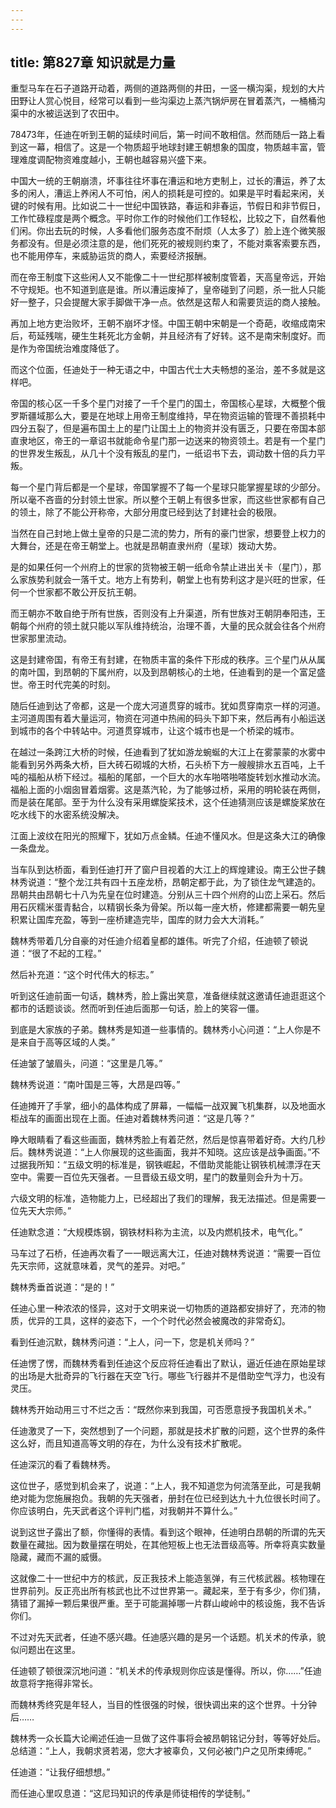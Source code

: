 ```yaml
---
---
---
```

title: 第827章 知识就是力量
---



重型马车在石子道路开动着，两侧的道路两侧的井田，一竖一横沟渠，规划的大片田野让人赏心悦目，经常可以看到一些沟渠边上蒸汽锅炉房在冒着蒸汽，一桶桶沟渠中的水被运送到了农田中。

78473年，任迪在听到王朝的延续时间后，第一时间不敢相信。然而随后一路上看到这一幕，相信了。这是一个物质超乎地球封建王朝想象的国度，物质越丰富，管理难度调配物资难度越小，王朝也越容易兴盛下来。

中国大一统的王朝崩溃，坏事往往坏事在漕运和地方吏制上，过长的漕运，养了太多的闲人，漕运上养闲人不可怕，闲人的损耗是可控的。如果是平时看起来闲，关键的时候有用。比如说二十一世纪中国铁路，春运和非春运，节假日和非节假日，工作忙碌程度是两个概念。平时你工作的时候他们工作轻松，比较之下，自然看他们闲。你出去玩的时候，人多看他们服务态度不耐烦（人太多了）脸上连个微笑服务都没有。但是必须注意的是，他们死死的被规则约束了，不能对乘客索要东西，也不能用停车，来威胁运货的商人，索要经济报酬。

而在帝王制度下这些闲人又不能像二十一世纪那样被制度管着，天高皇帝远，开始不守规矩。也不知道到底是谁。所以漕运废掉了，皇帝碰到了问题，杀一批人只能好一整子，只会提醒大家手脚做干净一点。依然是这帮人和需要货运的商人接触。

再加上地方吏治败坏，王朝不崩坏才怪。中国王朝中宋朝是一个奇葩，收缩成南宋后，苟延残喘，硬生生耗死北方金朝，并且经济有了好转。这不是南宋制度好。而是作为帝国统治难度降低了。

而这个位面，任迪处于一种无语之中，中国古代士大夫畅想的圣治，差不多就是这样吧。

帝国的核心区一千多个星门对接了一千个星门的国土，帝国核心星球，大概整个俄罗斯疆域那么大，要是在地球上用帝王制度维持，早在物资运输的管理不善损耗中四分五裂了，但是遍布国土上的星门让国土上的物资并没有匮乏，只要在帝国本部直隶地区，帝王的一章诏书就能命令星门那一边送来的物资领土。若是有一个星门的世界发生叛乱，从几十个没有叛乱的星门，一纸诏书下去，调动数十倍的兵力平叛。

每一个星门背后都是一个星球，帝国掌握不了每一个星球只能掌握星球的少部分。所以毫不吝啬的分封领土世家。所以整个王朝上有很多世家，而这些世家都有自己的领土，除了不能公开称帝，大部分用度已经到达了封建社会的极限。

当然在自己封地上做土皇帝的只是二流的势力，所有的豪门世家，想要登上权力的大舞台，还是在帝王朝堂上。也就是昂朝直隶州府（星球）拨动大势。

是的如果任何一个州府上的世家的货物被王朝一纸命令禁止进出关卡（星门），那么家族势利就会一落千丈。地方上有势利，朝堂上也有势利这才是兴旺的世家，任何一个世家都不敢公开反抗王朝。

而王朝亦不敢自绝于所有世族，否则没有上升渠道，所有世族对王朝阴奉阳违，王朝每个州府的领土就只能以军队维持统治，治理不善，大量的民众就会往各个州府世家那里流动。

这是封建帝国，有帝王有封建，在物质丰富的条件下形成的秩序。三个星门从从属的南叶国，到昂朝的下属州府，以及到昂朝核心的土地，任迪看到的是一个富足盛世。帝王时代完美的时刻。

随后任迪到达了帝都，这是一个庞大河道贯穿的城市。犹如贯穿南京一样的河道。主河道周围有着大量运河，物资在河道中热闹的码头下卸下来，然后再有小船运送到城市的各个中转站中。河道贯穿城市，让这个城市也是一个桥梁的城市。

在越过一条跨江大桥的时候，任迪看到了犹如游龙蜿蜒的大江上在雾蒙蒙的水雾中能看到另外两条大桥，巨大砖石砌城的大桥，石头桥下方一艘艘排水五百吨，上千吨的福船从桥下经过。福船的尾部，一个巨大的水车啪嗒啪嗒旋转划水推动水流。福船上面的小烟囱冒着烟雾。这是蒸汽轮，为了能够过桥，采用的明轮装在两侧，而是装在尾部。至于为什么没有采用螺旋桨技术，这个任迪猜测应该是螺旋桨放在吃水线下的水密系统没解决。

江面上波纹在阳光的照耀下，犹如万点金鳞。任迪不懂风水。但是这条大江的确像一条盘龙。

当车队到达桥面，看到任迪打开了窗户目视着的大江上的辉煌建设。南王公世子魏林秀说道：“整个龙江共有四十五座龙桥，昂朝定都于此，为了锁住龙气建造的。昂朝共由昂朝七十八为先皇在位时建造。分别从三十四个州府的山峦上采石。然后用石灰糯米蛋青黏合，以精钢长条为骨架。所以每一座大桥，修建都需要一朝先皇积累让国库充盈，等到一座桥建造完毕，国库的财力会大大消耗。”

魏林秀带着几分自豪的对任迪介绍着皇都的雄伟。听完了介绍，任迪顿了顿说道：“很了不起的工程。”

然后补充道：“这个时代伟大的标志。”

听到这任迪前面一句话，魏林秀，脸上露出笑意，准备继续就这邀请任迪逛逛这个都市的话题谈谈。然而听到任迪后面那一句话，脸上的笑容一僵。

到底是大家族的子弟。魏林秀是知道一些事情的。魏林秀小心问道：“上人你是不是来自于高等区域的人类。”

任迪皱了皱眉头，问道：“这里是几等。”

魏林秀说道：“南叶国是三等，大昂是四等。”

任迪摊开了手掌，细小的晶体构成了屏幕，一幅幅一战双翼飞机集群，以及地面水柜战车的画面出现在上面。任迪对着魏林秀问道：“这是几等？”

睁大眼睛看了看这些画面，魏林秀脸上有着茫然，然后是惊喜带着好奇。大约几秒后。魏林秀说道：“上人你展现的这些画面，我并不知晓。这应该是战争画面。”不过据我所知：“五级文明的标准是，钢铁崛起，不借助灵能能让钢铁机械漂浮在天空中。需要一百位先天强者。一旦晋级五级文明，星门的数量则会升为十万。

六级文明的标准，造物能力上，已经超出了我们的理解，我无法描述。但是需要一位先天大宗师。”

任迪默念道：“大规模炼钢，钢铁材料称为主流，以及内燃机技术，电气化。”

马车过了石桥，任迪再次看了一一眼远离大江，任迪对魏林秀说道：“需要一百位先天宗师，这就意味着，灵气的差异。对吧。”

魏林秀垂首说道：“是的！”

任迪心里一种浓浓的怪异，这对于文明来说一切物质的道路都安排好了，充沛的物质，优异的工具，这样的姿态下，一个个时代必然会被魔改的非常奇幻。

看到任迪沉默，魏林秀问道：“上人，问一下，您是机关师吗？”

任迪愣了愣，而魏林秀看到任迪这个反应将任迪看出了默认，逼近任迪在原始星球的出场是大批奇异的飞行器在天空飞行。哪些飞行器并不是借助空气浮力，也没有灵压。

魏林秀开始动用三寸不烂之舌：“既然你来到我国，可否愿意授予我国机关术。”

任迪激灵了一下，突然想到了一个问题，那就是技术扩散的问题，这个世界的条件这么好，而且知道高等文明的存在，为什么没有技术扩散呢。

任迪深沉的看了看魏林秀。

这位世子，感觉到机会来了，说道：“上人，我不知道您为何流落至此，可是我朝绝对能为您施展抱负。我朝的先天强者，册封在位已经到达九十九位很长时间了。你应该明白，先天武者这个评判门槛，对我朝并不算什么。”

说到这世子露出了额，你懂得的表情。看到这个眼神，任迪明白昂朝的所谓的先天数量在藏拙。因为数量摆在明处，在其他短板上也无法晋级高等。所幸将真实数量隐藏，藏而不漏的威慑。

这就像二十一世纪中方的核武，反正我技术上能造氢弹，有三代核武器。核物理在世界前列。反正亮出所有核武也比不过世界第一。藏起来，至于有多少，你们猜，猜错了漏掉一颗后果很严重。至于可能漏掉哪一片群山峻岭中的核设施，我不告诉你们。

不过对先天武者，任迪不感兴趣。任迪感兴趣的是另一个话题。机关术的传承，貌似问题出在这里。

任迪顿了顿很深沉地问道：“机关术的传承规则你应该是懂得。所以，你……”任迪故意将字拖得非常长。

而魏林秀终究是年轻人，当目的性很强的时候，很快调出来的这个世界。十分钟后……

魏林秀一众长篇大论阐述任迪一旦做了这件事将会被昂朝铭记分封，等等好处后。总结道：“上人，我朝求贤若渴，您大才被辜负，又何必被门户之见所束缚呢。”

任迪道：“让我仔细想想。”

而任迪心里叹息道：“这尼玛知识的传承是师徒相传的学徒制。”
